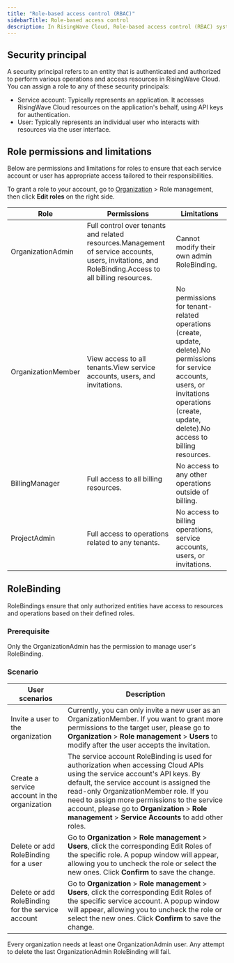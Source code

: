 ```yaml
---
title: "Role-based access control (RBAC)"
sidebarTitle: Role-based access control
description: In RisingWave Cloud, Role-based access control (RBAC) system empowers organizations to precisely manage access permissions based on their roles. Among RisingWave Cloud users in the organization, each user is associated with a pre-defined role. The organization administrator will have permission to edit the roles of all the members, whereas other members will have access to different subsystems depending on their roles.
---
```


## Security principal

A security principal refers to an entity that is authenticated and authorized to perform various operations and access resources in RisingWave Cloud. You can assign a role to any of these security principals:

* Service account: Typically represents an application. It accesses RisingWave Cloud resources on the application's behalf, using API keys for authentication.
* User: Typically represents an individual user who interacts with resources via the user interface.

## Role permissions and limitations

Below are permissions and limitations for roles to ensure that each service account or user has appropriate access tailored to their responsibilities.

To grant a role to your account, go to [Organization](https://www.risingwave.cloud/project/organization/service-account/) \> Role management, then click **Edit roles** on the right side.

| Role               | Permissions                                                                                                                                          | Limitations                                                                                                                                                                                          |
| ------------------ | ---------------------------------------------------------------------------------------------------------------------------------------------------- | ---------------------------------------------------------------------------------------------------------------------------------------------------------------------------------------------------- |
| OrganizationAdmin  | Full control over tenants and related resources.Management of service accounts, users, invitations, and RoleBinding.Access to all billing resources. | Cannot modify their own admin RoleBinding.                                                                                                                                                           |
| OrganizationMember | View access to all tenants.View service accounts, users, and invitations.                                                                            | No permissions for tenant-related operations (create, update, delete).No permissions for service accounts, users, or invitations operations (create, update, delete).No access to billing resources. |
| BillingManager     | Full access to all billing resources.                                                                                                                | No access to any other operations outside of billing.                                                                                                                                                |
| ProjectAdmin       | Full access to operations related to any tenants.                                                                                                    | No access to billing operations, service accounts, users, or invitations.                                                                                                                            |

## RoleBinding

RoleBindings ensure that only authorized entities have access to resources and operations based on their defined roles.

### Prerequisite

Only the OrganizationAdmin has the permission to manage user's RoleBinding.

### Scenario

| User scenarios                                    | Description                                                                                                                                                                                                                                                                                                                                                                  |
| ------------------------------------------------- | ---------------------------------------------------------------------------------------------------------------------------------------------------------------------------------------------------------------------------------------------------------------------------------------------------------------------------------------------------------------------------- |
| Invite a user to the organization                 | Currently, you can only invite a new user as an OrganizationMember. If you want to grant more permissions to the target user, please go to **Organization** \> **Role management** \> **Users** to modify after the user accepts the invitation.                                                                                                                             |
| Create a service account in the organization      | The service account RoleBinding is used for authorization when accessing Cloud APIs using the service account's API keys. By default, the service account is assigned the read-only OrganizationMember role. If you need to assign more permissions to the service account, please go to **Organization** \> **Role management** \> **Service Accounts** to add other roles. |
| Delete or add RoleBinding for a user              | Go to **Organization** \> **Role management** \> **Users**, click the corresponding Edit Roles of the specific role. A popup window will appear, allowing you to uncheck the role or select the new ones. Click **Confirm** to save the change.                                                                                                                              |
| Delete or add RoleBinding for the service account | Go to **Organization** \> **Role management** \> **Users**, click the corresponding Edit Roles of the specific service account. A popup window will appear, allowing you to uncheck the role or select the new ones. Click **Confirm** to save the change.                                                                                                                   |

<Note>
Every organization needs at least one OrganizationAdmin user. Any attempt to delete the last OrganizationAdmin RoleBinding will fail.
</Note>

